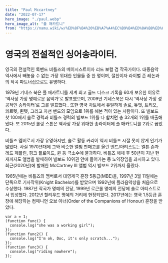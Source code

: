 ```yaml
---
title: "Paul Mccartney"
date: "2022-07-17"
hero_image: "./paul.webp"
hero_image_alt: "폴 매카트니"
from: "https://namu.wiki/w/%ED%8F%B4%20%EB%A7%A4%EC%B9%B4%ED%8A%B8%EB%8B%88"
---
```


# 영국의 전설적인 싱어송라이터.

영국의 전설적인 록밴드 비틀즈의 베이시스트이자 리드 보컬 겸 작곡가이다. 대중음악 역사에서 빼놓을 수 없는 가장 위대한 인물들 중 한 명이며, 절친이자 라이벌 존 레논과의 작곡 파트너십으로도 유명하다.

1979년 기네스 북은 폴 매카트니를 세계 최고 골드 디스크 기록을 60개 보유한 이유로 ‘역사상 가장 명예로운 음악가’로 발표했으며, 2009년 기네스북은 다시 ‘역사상 가장 성공적인 송라이터’로 그를 발표했다.. 또한 영국 차트에서 유일하게 솔로, 듀엣, 트리오, 콰르텟, 퀸텟, 그리고 자선 밴드의 모임으로 1위를 해본 적이 있는 사람이다. 또 빌보드 핫 100에서 솔로 경력과 비틀즈 경력의 빌보드 1위를 다 합치면 총 32개의 1위를 배출해냈다. 또 2015년 롤링 스톤은 역사상 가장 위대한 송라이터에 폴 매카트니를 2위로 꼽았다.

비틀즈 멤버로서 가장 유명하지만, 솔로 활동 커리어 역시 비틀즈 시절 못지 않게 인기가 많았다. 사실 1970년대에 그와 비슷한 앨범 판매고를 올린 밴드/아티스트는 엘튼 존과 레드 제플린, 핑크 플로이드, 퀸 등 극소수에 불과하다. 비틀즈 해체 후 50년이 지난 현재까지도 앨범을 발매하여 빌보드 10위권 안에 들어가는 등 노익장임을 과시하고 있다. 최근(2020년)에 발매한 McCartney III 앨범 역시 빌보드 2위까지 올랐다.

1965년에는 비틀즈의 멤버로서 대영제국 훈장 5등급(MBE)을, 1997년 3월 11일에는 단독으로 기사작위(Knight Bachelor)를 받았으며 1992년에 폴라음악상을 처음으로 수상했다. 1987년 작곡가 명예의 전당, 1999년 로큰롤 명예의 전당에 솔로 아티스트로서 입성했다. 2012년 할리우드 명예의 거리에 헌정되었다. 2017년에는 영국 1.5등급 훈장에 해당하는 컴패니언 오브 아너(Order of the Companions of Honour) 훈장을 받았다.

```javascript{1-2, 6}
var a = 1;
(function func() {
  console.log("she was a working girl");
});
(function func2() {
  console.log("I'm ok, Doc, it's only scratch...");
});
(function func3() {
  console.log("riding nowhere");
});
```